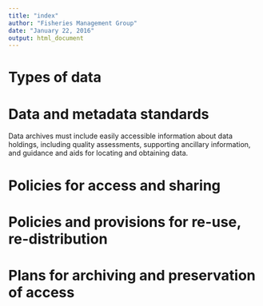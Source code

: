 ```yaml
---
title: "index"
author: "Fisheries Management Group"
date: "January 22, 2016"
output: html_document
---
```


# Types of data



# Data and metadata standards

Data archives must include easily accessible information about data holdings, including quality assessments, supporting ancillary information, and guidance and aids for locating and obtaining data.


# Policies for access and sharing




# Policies and provisions for re-use, re-distribution




# Plans for archiving and preservation of access

